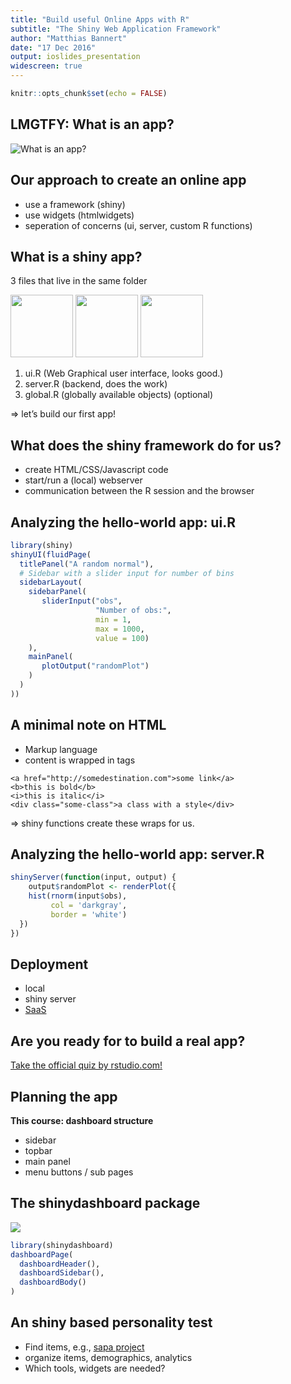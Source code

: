 ```yaml
---
title: "Build useful Online Apps with R"
subtitle: "The Shiny Web Application Framework"
author: "Matthias Bannert"
date: "17 Dec 2016"
output: ioslides_presentation
widescreen: true
---
```


```r
knitr::opts_chunk$set(echo = FALSE)
```

## LMGTFY: What is an app?

<img src="whatsapp.png" alt="What is an app?">

## Our approach to create an online app

- use a framework (shiny)
- use widgets (htmlwidgets)
- seperation of concerns (ui, server, custom R functions)

## What is a shiny app?

3 files that live in the same folder

<img src="johnnybravo.jpg" height="100">
<img src="mule.jpg" height="100">
<img src="tresor.png" height="100">

1. ui.R (Web Graphical user interface, looks good.) 
2. server.R (backend, does the work) 
3. global.R (globally available objects) (optional)

=> let's build our first app!

## What does the shiny framework do for us?

- create HTML/CSS/Javascript code
- start/run a (local) webserver
- communication between the R session and the browser

## Analyzing the hello-world app: ui.R
```r
library(shiny)
shinyUI(fluidPage(
  titlePanel("A random normal"),
  # Sidebar with a slider input for number of bins 
  sidebarLayout(
    sidebarPanel(
       sliderInput("obs",
                   "Number of obs:",
                   min = 1,
                   max = 1000,
                   value = 100)
    ),
    mainPanel(
       plotOutput("randomPlot")
    )
  )
))
```

## A minimal note on HTML

- Markup language
- content is wrapped in tags

```
<a href="http://somedestination.com">some link</a>
<b>this is bold</b>
<i>this is italic</i>
<div class="some-class">a class with a style</div>
```

=> shiny functions create these wraps for us.

## Analyzing the hello-world app: server.R 

```r
shinyServer(function(input, output) {
    output$randomPlot <- renderPlot({
    hist(rnorm(input$obs),
         col = 'darkgray',
         border = 'white')
  })
})
```

## Deployment

- local
- shiny server
- [SaaS](https://shinyapps.io)

## Are you ready for to build a real app?

[Take the official quiz by rstudio.com!](https://shiny.rstudio.com/tutorial/quiz/)

## Planning the app

**This course: dashboard structure**

- sidebar
- topbar
- main panel
- menu buttons / sub pages

## The shinydashboard package

<img src="blank_dashboard.png">
```r
library(shinydashboard)
dashboardPage(
  dashboardHeader(),
  dashboardSidebar(),
  dashboardBody()
)
```

## An shiny based personality test

- Find items, e.g., [sapa project](https://sapa-project.org/)
- organize items, demographics, analytics
- Which tools, widgets are needed? 









